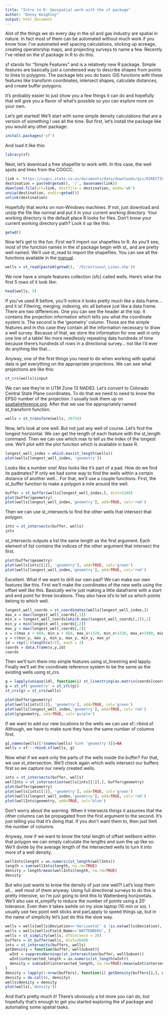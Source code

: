 ---
title: "Intro to R: Geospatial work with the sf package"
author: "Donny Keighley"
output: html_document
---

Alot of the things we do every day in the oil and gas industry are spatial in nature.  In fact most of them can be automated without much work if you know how.  I've automated well spacing calculations, sticking up acreage, creating operatorship maps, and projecting surveys to name a few.  Recently I've relied on the sf package in R to do this.

sf stands for "Simple Features" and is a relatively new R package.  Simple features are basically just a condensed way to describe shapes from points to lines to polygons.  The package lets you do basic GIS functions with these features like transform coordinates, intersect shapes, calculate distances, and create buffer polygons.

It's probably easier to just show you a few things it can do and hopefully that will give you a flavor of what's possible so you can explore more on your own.

Let's get started!  We'll start with some simple density calculations that are a version of something I use all the time.  But first, let's install the package like you would any other package:

```{r, install package, eval=FALSE}
install.packages('sf')
```

And load it like this:

```{r, load package, message=FALSE}
library(sf)
```

Next, let's download a free shapefile to work with.  In this case, the well spots and lines from the COGCC.

```{r, download wells, eval=FALSE}
link = 'https://cogcc.state.co.us/documents/data/downloads/gis/DIRECTIONAL_LINES_SHP.ZIP'
destination = paste0(getwd(), '/', basename(link))
download.file(url=link, destfile = destination, mode='wb')
unzip(destination, exdir=getwd())
unlink(destination)
```

Hopefully that works on non-Windows machines.  If not, just download and unzip the file like normal and put it in your current working directory.  Your working directory is the default place R looks for files.  Don't know your current working directory path?  Look it up like this:

```{r, getwd}
getwd()
```

Now let's get to the fun.  First we'll import our shapefiles to R.  As you'll see, most of the function names in the sf package begin with st_ and are pretty well named.  We'll use st_read to import the shapefiles.  You can see all the functions available in the [manual](https://cran.r-project.org/web/packages/sf/sf.pdf).

```{r, import shapefiles, message=FALSE}
wells = st_read(paste0(getwd(), '/Directional_Lines.shp'))
```

We now have a simple features collection (sfc) called wells.  Here's what the first 5 rows of it look like:

```{r, show well}
head(wells, 5)
```

If you've used R before, you'll notice it looks pretty much like a data.frame... and it is!  Filtering, merging, indexing, etc all behave just like a data.frame.  There are two differences.  One you can see the header at the top.  It contains the projection information which tells you what the coordinate system is.  The second is the 'geometry' column.  Those are the simple features and in this case they contain all the information necessary to draw a well survey.  Because of that, we store the information for one well in only one line of a table!  No more needlessly repeating data hundreds of time because there's hundreds of rows in a directional survey... not like I'd ever do anything like that...

Anyway, one of the first things you need to do when working with spatial data is get everything on the appropriate projections.  We can see what projections are like this:

```{r, check projections}
st_crs(wells)$input
```

We can see they're in UTM Zone 13 NAD83.  Let's convert to Colorado Central State Plane coordinates.  To do that we need to need to know the EPSG number of the projection.  I usually look them up on [spatialreference.org](https://spatialreference.org/).  After that we use the appropriately named st_transform function.

```{r, transform coordinates}
wells = st_transform(wells, 26754)
```

Now, let's look at one well.  But not just any well of course.  Let's find the longest horizontal.  We can get the length of each feature with the st_length command.  Then we can use which.max to tell us the index of the longest one.  We'll plot with the plot function which is available in base R.

```{r, plot well}
longest_well_index = which.max(st_length(wells))
plot(wells[longest_well_index, 'geometry'])
```

Looks like a number one!  Also looks like it's part of a pad.  How do we find its padmates?  If only we had some way to find the wells within a certain distance of another well...  For that, we'll use a couple functions.  First, the st_buffer function to make a polygon a mile around the well.

```{r, make buffer}
buffer = st_buffer(wells[longest_well_index,], dist=5280)
plot(buffer$geometry)
plot(wells[longest_well_index,'geometry'], add=TRUE, col='red')
```

Then we can use st_intersects to find the other wells that intersect that polygon.

```{r, get padmates}
ints = st_intersects(buffer, wells)
ints
```

st_intersects outputs a list the same length as the first argument.  Each element of list contains the indices of the other argument that intersect the first.

```{r, plot padmates}
plot(buffer$geometry)
plot(wells[ints[[1]], 'geometry'], add=TRUE, col='green')
plot(wells[longest_well_index,'geometry'], add=TRUE, col='red')
```

Excellent.  What if we want to drill our own pad?  We can make our own features like this.  First we'll make the coordinates of the new wells using the offset well like this.  Basically we're just making a little dataframe with a start and end point for three locations.  They also have id's to tell us which points belong to which well.

```{r, make wells}
longest_well_coords = st_coordinates(wells[longest_well_index,])
max_x = max(longest_well_coords[,1])
min_x = longest_well_coords[which.max(longest_well_coords[,2]),1]
min_y = min(longest_well_coords[,2])
max_y = max(longest_well_coords[,2])
x = c(max_x + 660, min_x + 660, max_x+1320, min_x+1320, max_x+1980, min_x+1980)
y = c(min_y, max_y, min_y, max_y, min_y, max_y)
id = rep(1:(length(x)/2), each = 2)
coords = data.frame(x,y,id)
coords
```

Then  we'll turn them into simple features using st_linestring and lapply.  Finally we'll set the coordinate reference system to be the same as the existing wells using st_crs. 

```{r, make well sf}
g = lapply(unique(id), function(i) st_linestring(as.matrix(coords[coords$id==i,c('x','y')])))
g = st_sf('geometry' = st_sfc(g))
st_crs(g) = st_crs(wells)

plot(buffer$geometry)
plot(wells[ints[[1]], 'geometry'], add=TRUE, col='green')
plot(wells[longest_well_index,'geometry'], add=TRUE, col='red')
plot(g$geometry, add=TRUE, col='purple')
```

If we want to add our new locations to the wells we can use sf:::rbind.sf.  Although, we have to make sure they have the same number of columns first.

```{r, join locs to wells}
g[,names(wells)[!(names(wells) %in% 'geometry')]]=NA
wells = sf:::rbind.sf(wells, g)
```

Now what if we want only the parts of the wells inside the buffer?  For that, we use st_intersection.  We'll check again which wells intersect our buffers first so we capture our newly created wells.

```{r, get intersection}
ints = st_intersects(buffer, wells)
wellInts = st_intersection(wells[ints[[1]],], buffer$geometry)
plot(buffer$geometry)
plot(wells[ints[[1]], 'geometry'], add=TRUE, col='green')
plot(wells[longest_well_index,'geometry'], add=TRUE, col='red')
plot(wellInts$geometry, add=TRUE, col='blue')
```

Don't worry about the warning.  When it intersects things it assumes that the other columns can be propagated from the first argument to the second.  It's just telling you that it's doing that.  If you don't want them to, then just limit the number of columns.

Anyway, now if we want to know the total length of offset wellbore within that polygon we can simply calculate the lengths and sum the up like so.  We'll divide by the average length of the intersected wells to turn it into more of a well density.

```{r, get length}
wellInts$length = as.numeric(st_length(wellInts))
length = sum(wellInts$length, na.rm=TRUE)
density = length/mean(wellInts$length, na.rm=TRUE)
density
```

But who just wants to know the density of just one well?!  Let's loop them all... well most of them anyway.  Using full directional surveys to do this is pretty intensive, so I'm just going to limit this to Wattenberg horizontals.  We'll also use st_simplify to reduce the number of points using a 20' tolerance.  Even then it takes awhile on my slow laptop (10 min or so).  I usually use two point well sticks and parLapply to speed things up, but in the name of simplicity let's just do this the slow way.

```{r, make density map, cache=TRUE}
wells = wells[wells$Deviation=='Horizontal' & !is.na(wells$Deviation), ]
wells = wells[wells$Field_Name=='WATTENBERG', ]
wells = st_simplify(wells, dTolerance = 20)
buffers = st_buffer(wells, dist=2640)
ints = st_intersects(buffers, wells)
getDensity = function(buffer, wellSubset){
  wInt = suppressWarnings(st_intersection(buffer, wellSubset))
  wInt$intersected_length = as.numeric(st_length(wInt))
  density = sum(wInt$intersected_length, na.rm=TRUE)/mean(wInt$intersected_length, na.rm=TRUE)
}
density = lapply(1:nrow(buffers), function(i) getDensity(buffers[i,], wells[ints[[i]],]))
density = do.call(c, density)
wells$density = density
plot(wells[,'density'])
```

And that's pretty much it!  There's obviously a lot more you can do, but hopefully that's enough to get you started exploring the sf package and automating some spatial tasks.